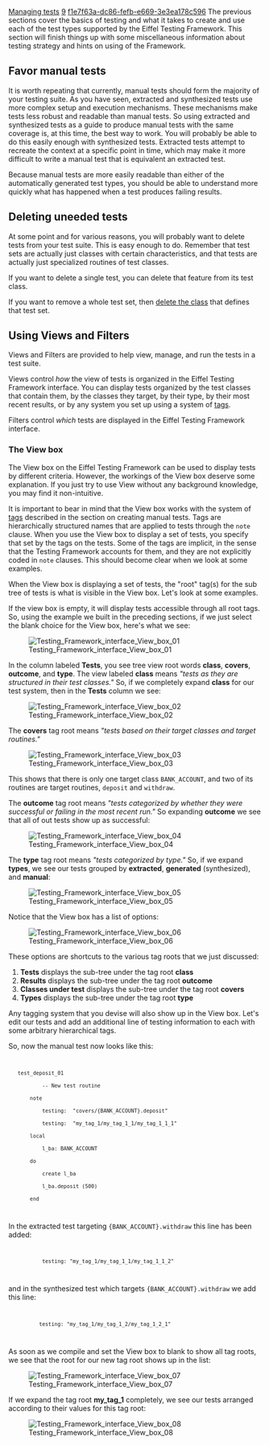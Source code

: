 [[Property:title|Managing tests]]
[[Property:weight|9]]
[[Property:uuid|f1e7f63a-dc86-fefb-e669-3e3ea178c596]]
The previous sections cover the basics of testing and what it takes to create and use each of the test types supported by the Eiffel Testing Framework. This section will finish things up with some miscellaneous information about testing strategy and hints on using of the Framework.



==Favor manual tests==


It is worth repeating that currently, manual tests should form the majority of your testing suite. As you have seen, extracted and synthesized tests use more complex setup and execution mechanisms. These mechanisms make tests less robust and readable than manual tests. So using extracted and synthesized tests as a guide to produce manual tests with the same coverage is, at this time, the best way to work. You will probably be able to do this easily enough with synthesized tests. Extracted tests attempt to recreate the context at a specific point in time, which may make it more difficult to write a manual test that is equivalent an extracted test. 

Because manual tests are more easily readable than either of the automatically generated test types, you should be able to understand more quickly what has happened when a test produces failing results.


==Deleting uneeded tests==


At some point and for various reasons, you will probably want to delete tests from your test suite. This is easy enough to do. Remember that test sets are actually just classes with certain characteristics, and that tests are actually just specialized routines of test classes. 

If you want to delete a single test, you can delete that feature from its test class. 

If you want to remove a whole test set, then [[Removing a class|delete the class]] that defines that test set.


==Using Views and Filters==

{{note|The development of this documentation section is currently on hold pending changes to the interface expected in an upcoming release. }}


Views and Filters are provided to help view, manage, and run the tests in a test suite. 

Views control ''how'' the view of tests is organized in the Eiffel Testing Framework interface. You can display tests organized by the test classes that contain them, by the classes they target, by their type, by their most recent results, or by any system you set up using a system of [[Create a manual test#About tags|tags]]. 

Filters control ''which'' tests are displayed in the Eiffel Testing Framework interface. 

===The View box===

The View box on the Eiffel Testing Framework can be used to display tests by different criteria. However, the workings of the View box deserve some explanation. If you just try to use View without any background knowledge, you may find it non-intuitive. 

It is important to bear in mind that the View box works with the system of [[Create a manual test#About tags|tags]] described in the section on creating manual tests. Tags are hierarchically structured names that are applied to tests through the <code>note</code> clause. When you use the View box to display a set of tests, you specify that set by the tags on the tests. Some of the tags are implicit, in the sense that the Testing Framework accounts for them, and they are not explicitly coded in <code>note</code> clauses. This should become clear when we look at some examples.

When the View box is displaying a set of tests, the "root" tag(s) for the sub tree of tests is what is visible in the View box. Let's look at some examples.

If the view box is empty, it will display tests accessible through all root tags. So, using the example we built in the preceding sections, if we just select the blank choice for the View box, here's what we see:


[[Image:Testing Framework interface View box 01]]


In the column labeled '''Tests''', you see tree view root words '''class''', '''covers''', '''outcome''', and '''type'''. The view labeled '''class''' means ''"tests as they are structured in their test classes."'' So, if we completely expand '''class''' for our test system, then in the '''Tests''' column we see:


[[Image:Testing Framework interface View box 02]]


The '''covers''' tag root means ''"tests based on their target classes and target routines."'' 


[[Image:Testing Framework interface View box 03]]


This shows that there is only one target class <code>BANK_ACCOUNT</code>, and two of its routines are target routines, <code>deposit</code> and <code>withdraw</code>.

The '''outcome''' tag root means ''"tests categorized by whether they were successful or failing in the most recent run."'' So expanding '''outcome''' we see that all of out tests show up as successful:


[[Image:Testing Framework interface View box 04]]


The '''type''' tag root means ''"tests categorized by type."'' So, if we expand '''types''', we see our tests grouped by '''extracted''', '''generated''' (synthesized), and '''manual''':


[[Image:Testing Framework interface View box 05]]



{{note|The tag roots will appear only if there are tests that can be categorized under them. For example, if you have not run any tests, then '''outcome''' will not appear. }}


Notice that the View box has a list of options: 


[[Image:Testing Framework interface View box 06]]


These options are shortcuts to the various tag roots that we just discussed: 

#'''Tests''' displays the sub-tree under the tag root '''class'''
#'''Results''' displays the sub-tree under the tag root '''outcome'''
#'''Classes under test''' displays the sub-tree under the tag root '''covers'''
#'''Types''' displays the sub-tree under the tag root '''type'''


Any tagging system that you devise will also show up in the View box. Let's edit our tests and add an additional line of testing information to each with some arbitrary hierarchical tags.

So, now the manual test now looks like this:

<code>
    test_deposit_01
            -- New test routine
        note
            testing:  "covers/{BANK_ACCOUNT}.deposit"
            testing:  "my_tag_1/my_tag_1_1/my_tag_1_1_1"
        local
            l_ba: BANK_ACCOUNT
        do
            create l_ba
            l_ba.deposit (500)
        end
</code>

In the extracted test targeting <code>{BANK_ACCOUNT}.withdraw</code> this line has been added:
<code>
            testing: "my_tag_1/my_tag_1_1/my_tag_1_1_2"
</code>
and in the synthesized test which targets <code>{BANK_ACCOUNT}.withdraw</code> we add this line:
<code>
           testing: "my_tag_1/my_tag_1_2/my_tag_1_2_1"
</code>
As soon as we compile and set the View box to blank to show all tag roots, we see that the root for our new tag root shows up in the list: 


[[Image:Testing Framework interface View box 07]]


If we expand the tag root '''my_tag_1''' completely, we see our tests arranged according to their values for this tag root:


[[Image:Testing Framework interface View box 08]]




